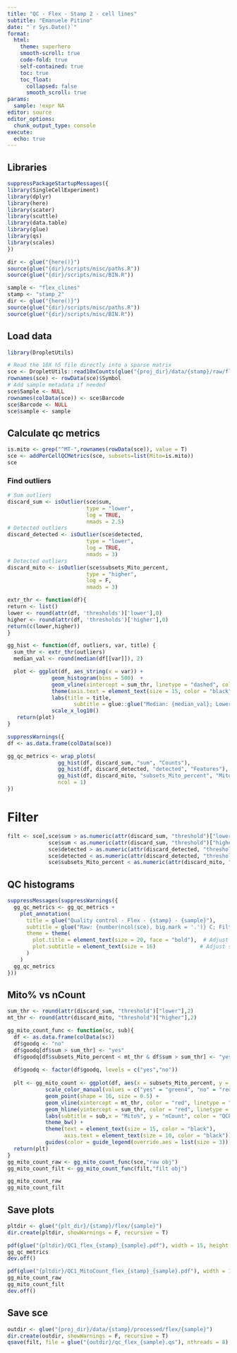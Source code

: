 ```yaml
---
title: "QC - Flex - Stamp 2 - cell lines"
subtitle: "Emanuele Pitino"
date: "`r Sys.Date()`"
format: 
  html:
    theme: superhero
    smooth-scroll: true
    code-fold: true
    self-contained: true
    toc: true
    toc_float: 
      collapsed: false
      smooth_scroll: true
params:
  sample: !expr NA
editor: source
editor_options: 
  chunk_output_type: console
execute:
  echo: true
---
```


## Libraries
```r
suppressPackageStartupMessages({
library(SingleCellExperiment)
library(dplyr)
library(here)
library(scater)
library(scuttle)
library(data.table)
library(glue)
library(qs)
library(scales)
})
```

```r
dir <- glue("{here()}")
source(glue("{dir}/scripts/misc/paths.R"))
source(glue("{dir}/scripts/misc/BIN.R"))

sample <- "flex_clines"
stamp <- "stamp_2"
dir <- glue("{here()}")
source(glue("{dir}/scripts/misc/paths.R"))
source(glue("{dir}/scripts/misc/BIN.R"))
```

## Load data

```r
library(DropletUtils)

# Read the 10X h5 file directly into a sparse matrix
sce <- DropletUtils::read10xCounts(glue("{proj_dir}/data/{stamp}/raw/flex_sc/scRNAseq/sample_filtered_feature_bc_matrix.h5"))
rownames(sce) <- rowData(sce)$Symbol
# Add sample metadata if needed
sce$Sample <- NULL
rownames(colData(sce)) <- sce$Barcode
sce$Barcode <- NULL
sce$sample <- sample
```

## Calculate qc metrics

```r
is.mito <- grep("^MT-",rownames(rowData(sce)), value = T)
sce <- addPerCellQCMetrics(sce, subsets=list(Mito=is.mito))
sce
```

### Find outliers

```r
# Sum outliers
discard_sum <- isOutlier(sce$sum, 
                         type = "lower", 
                         log = TRUE,
                         nmads = 2.5)
# Detected outliers
discard_detected <- isOutlier(sce$detected, 
                         type = "lower", 
                         log = TRUE,
                         nmads = 3)
# Detected outliers
discard_mito <- isOutlier(sce$subsets_Mito_percent, 
                         type = "higher", 
                         log = F,
                         nmads = 3)
```


```r
extr_thr <- function(df){
return <- list()
lower <- round(attr(df, 'thresholds')['lower'],0)
higher <- round(attr(df, 'thresholds')['higher'],0)
return(c(lower,higher))
}
```

```r
gg_hist <- function(df, outliers, var, title) {
  sum_thr <- extr_thr(outliers)
  median_val <- round(median(df[[var]]), 2)

  plot <- ggplot(df, aes_string(x = var)) + 
              geom_histogram(bins = 500)  + 
              geom_vline(xintercept = sum_thr, linetype = "dashed", color = "red") + 
              theme(axis.text = element_text(size = 15, color = "black")) + 
              labs(title = title, 
                     subtitle = glue::glue("Median: {median_val}; Lower thr: {sum_thr[1]}; Higher thr: {sum_thr[2]}")) + 
              scale_x_log10()
   return(plot)
}
```

```r
suppressWarnings({
df <- as.data.frame(colData(sce))

gg_qc_metrics <- wrap_plots(
                gg_hist(df, discard_sum, "sum", "Counts"),
                gg_hist(df, discard_detected, "detected", "Features"),
                gg_hist(df, discard_mito, "subsets_Mito_percent", "Mito%"),
                ncol = 1)
})
```

# Filter

```r
filt <- sce[,sce$sum > as.numeric(attr(discard_sum, "threshold")["lower"]) &
             sce$sum < as.numeric(attr(discard_sum, "threshold")["higher"]) &
             sce$detected > as.numeric(attr(discard_detected, "threshold")["lower"]) &
             sce$detected < as.numeric(attr(discard_detected, "threshold")["higher"]) &
             sce$subsets_Mito_percent < as.numeric(attr(discard_mito, "threshold")["higher"])]
```

## QC histograms
```r
suppressMessages(suppressWarnings({
  gg_qc_metrics <- gg_qc_metrics +
    plot_annotation(
      title = glue("Quality control - Flex - {stamp} - {sample}"),
      subtitle = glue("Raw: {number(ncol(sce), big.mark = '.')} C; Filtered: {number(ncol(filt), big.mark = '.')} C"),
      theme = theme(
        plot.title = element_text(size = 20, face = "bold"),  # Adjust title size
        plot.subtitle = element_text(size = 16)              # Adjust subtitle size
      )
    )
  gg_qc_metrics
}))
```

## Mito% vs nCount
```r
sum_thr <- round(attr(discard_sum, "threshold")["lower"],2)
mt_thr <- round(attr(discard_mito, "threshold")["higher"],2)

gg_mito_count_func <- function(sc, sub){
  df <- as.data.frame(colData(sc))
  df$goodq <- "no"
  df$goodq[df$sum > sum_thr] <- "yes"
  df$goodq[df$subsets_Mito_percent < mt_thr & df$sum > sum_thr] <- "yes"
  
  df$goodq <- factor(df$goodq, levels = c("yes","no"))
  
  plt <- gg_mito_count <- ggplot(df, aes(x = subsets_Mito_percent, y = sum, color = goodq)) +
            scale_color_manual(values = c("yes" = "green4", "no" = "red4")) +
            geom_point(shape = 16, size = 0.5) +
            geom_vline(xintercept = mt_thr, color = "red", linetype = "dashed") + 
            geom_hline(yintercept = sum_thr, color = "red", linetype = "dashed") +
            labs(subtitle = sub,x = "Mito%", y = "nCount", color = "QCPass", title = "Mito% vs nCount") + 
            theme_bw() +
            theme(text = element_text(size = 15, color = "black"),
                  axis.text = element_text(size = 10, color = "black")) +
            guides(color = guide_legend(override.aes = list(size = 3)))
  return(plt)
}
gg_mito_count_raw <- gg_mito_count_func(sce,"raw obj")
gg_mito_count_filt <- gg_mito_count_func(filt,"filt obj")

gg_mito_count_raw
gg_mito_count_filt
```

## Save plots
```r
pltdir <- glue("{plt_dir}/{stamp}/flex/{sample}")
dir.create(pltdir, showWarnings = F, recursive = T)

pdf(glue("{pltdir}/QC1_flex_{stamp}_{sample}.pdf"), width = 15, height = 4)
gg_qc_metrics
dev.off()

pdf(glue("{pltdir}/QC1_MitoCount_flex_{stamp}_{sample}.pdf"), width = 10, height = 6)
gg_mito_count_raw
gg_mito_count_filt
dev.off()
```

## Save sce
```r
outdir <- glue("{proj_dir}/data/{stamp}/processed/flex/{sample}")
dir.create(outdir, showWarnings = F, recursive = T)
qsave(filt, file = glue("{outdir}/qc_flex_{sample}.qs"), nthreads = 8)
```

